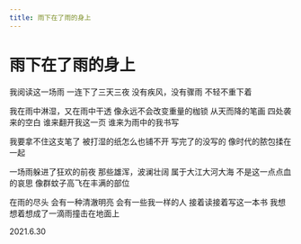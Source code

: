 ```yaml
---
title: 雨下在了雨的身上
---
```


<div style={{ textAlign: "center" }}>

# 雨下在了雨的身上

<div style={{ whiteSpace: "pre-line"}}>

我阅读这一场雨
一连下了三天三夜
没有疾风，没有骤雨
不轻不重下着

我在雨中淋湿，又在雨中干透
像永远不会改变重量的枷锁
从天而降的笔画
四处袭来的空白
谁来翻开我这一页
谁来为雨中的我书写

我要拿不住这支笔了
被打湿的纸怎么也铺不开
写完了的没写的
像时代的脓包揉在一起

一场雨躲进了狂欢的前夜
那些雄浑，波澜壮阔
属于大江大河大海
不是这一点点血的哀思
像群蚊子高飞在丰满的部位

在雨的尽头
会有一种清澈明亮
会有一些我一样的人
接着读接着写这一本书
我想想着想成了一滴雨撞击在地面上

2021.6.30

</div>
</div>
